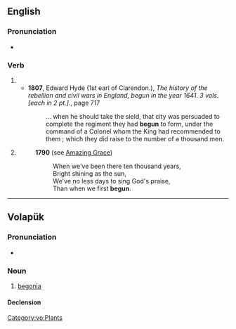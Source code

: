 ==English==

===Pronunciation===
{{rfp|en}}
* {{audio|en|en-us-begun.ogg|Audio (US)}}

===Verb===
{{head|en|verb form|cat2=irregular past participles}}

# {{inflection of|en|begin||past|part}}
#* '''1807''', Edward Hyde (1st earl of Clarendon.), ''The history of the rebellion and civil wars in England, begun in the year 1641. 3 vols. [each in 2 pt.].'', page 717
#*: ... when he should take the sield, that city was persuaded to complete the  regiment they had '''begun''' to form, under the command of a Colonel whom the  King had recommended to them ; which they did raise to the number of a  thousand men.
# {{lb|en|obsolete|_|or|_|nonstandard}} {{en-simple past of|begin}} {{defdate|17th-20th c.}}
#: '''1790''' (see [[w:Amazing Grace|Amazing Grace]])
#:: When we've been there ten thousand years,
#:: Bright shining as the sun,
#:: We've no less days to sing God's praise,
#:: Than when we first '''begun'''.

----

==Volapük==

===Pronunciation===
* {{IPA|vo|[beˈɡun]}}

===Noun===
{{vo-noun}}

# [[begonia]]

====Declension====
{{vo-decl-noun}}

[[Category:vo:Plants]]